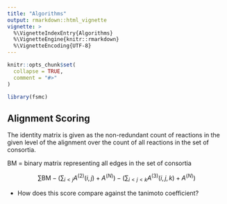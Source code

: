 ```yaml
---
title: "Algorithms"
output: rmarkdown::html_vignette
vignette: >
  %\VignetteIndexEntry{Algorithms}
  %\VignetteEngine{knitr::rmarkdown}
  %\VignetteEncoding{UTF-8}
---
```


```r
knitr::opts_chunk$set(
  collapse = TRUE,
  comment = "#>"
)
```

```r
library(fsmc)
```


## Alignment Scoring
The identity matrix is given as the non-redundant count of reactions in the given level of the alignment over the count of all reactions in the set of consortia.

BM = binary matrix representing all edges in the set of consortia


$$ \sum \text{BM} - \left( \sum_{i < j} A^{(2)}(i,j)  + A^{(N)} \right) - \left( \sum_{i < j < k} A^{(3)}(i,j,k)  + A^{(N)} \right) $$

- How does this score compare against the tanimoto coefficient?
